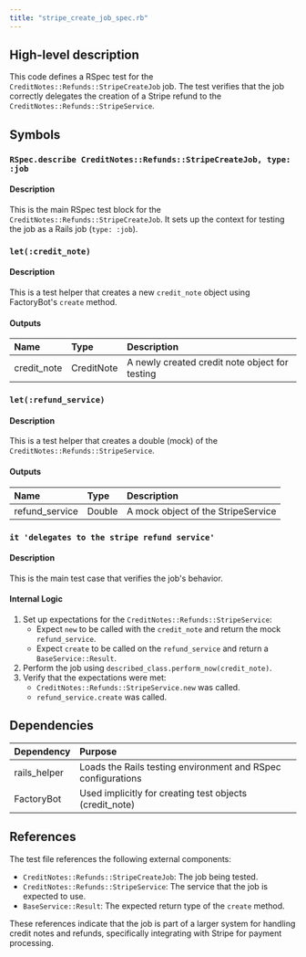 ```yaml
---
title: "stripe_create_job_spec.rb"
---
```


## High-level description
This code defines a RSpec test for the `CreditNotes::Refunds::StripeCreateJob` job. The test verifies that the job correctly delegates the creation of a Stripe refund to the `CreditNotes::Refunds::StripeService`.

## Symbols

### `RSpec.describe CreditNotes::Refunds::StripeCreateJob, type: :job`
#### Description
This is the main RSpec test block for the `CreditNotes::Refunds::StripeCreateJob`. It sets up the context for testing the job as a Rails job (`type: :job`).

### `let(:credit_note)`
#### Description
This is a test helper that creates a new `credit_note` object using FactoryBot's `create` method.

#### Outputs
| Name | Type | Description |
|:-----|:-----|:------------|
| credit_note | CreditNote | A newly created credit note object for testing |

### `let(:refund_service)`
#### Description
This is a test helper that creates a double (mock) of the `CreditNotes::Refunds::StripeService`.

#### Outputs
| Name | Type | Description |
|:-----|:-----|:------------|
| refund_service | Double | A mock object of the StripeService |

### `it 'delegates to the stripe refund service'`
#### Description
This is the main test case that verifies the job's behavior.

#### Internal Logic
1. Set up expectations for the `CreditNotes::Refunds::StripeService`:
   - Expect `new` to be called with the `credit_note` and return the mock `refund_service`.
   - Expect `create` to be called on the `refund_service` and return a `BaseService::Result`.
2. Perform the job using `described_class.perform_now(credit_note)`.
3. Verify that the expectations were met:
   - `CreditNotes::Refunds::StripeService.new` was called.
   - `refund_service.create` was called.

## Dependencies
| Dependency | Purpose |
|:-----------|:--------|
| rails_helper | Loads the Rails testing environment and RSpec configurations |
| FactoryBot | Used implicitly for creating test objects (credit_note) |

## References
The test file references the following external components:
- `CreditNotes::Refunds::StripeCreateJob`: The job being tested.
- `CreditNotes::Refunds::StripeService`: The service that the job is expected to use.
- `BaseService::Result`: The expected return type of the `create` method.

These references indicate that the job is part of a larger system for handling credit notes and refunds, specifically integrating with Stripe for payment processing.